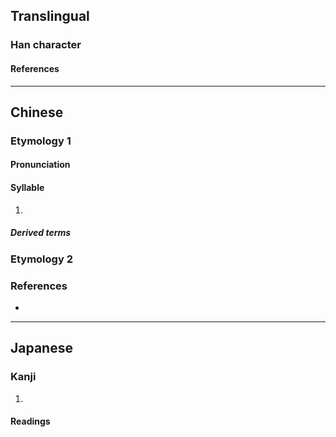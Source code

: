 {{character info/new}}
==Translingual==

===Han character===
{{Han char|rn=30|rad=口|as=05|sn=8|four=6103|canj=RYMY|ids=⿰口卡}}

====References====
{{Han ref|kx=0185.211|dkj=03517|hdz=10599.140|uh=5494}}

----

==Chinese==
{{zh-forms}}

===Etymology 1===

====Pronunciation====
{{zh-pron
|m=kǎ,kā
|c=kaa4,kaa1
|h=
|md=
|mn=
|w=
|cat=syllables
}}

====Syllable====
{{head|zh|syllable}}

# {{non-gloss definition|[[transcription]] of {{IPAchar|/kʰa/}}}}

=====Derived terms=====
{{zh-der|咔嚓|咔戲|咔唑|咔啉}}

===Etymology 2===
{{zh-see|哢|v}}

===References===
* {{R:twedu|B00331}}

----

==Japanese==

===Kanji===
{{ja-kanji|rs=口05}}

# {{defn|lang=ja|sort=口05}}

====Readings====
{{ja-readings|goon=[[か]] (ka)|kanon=[[か]] (ka)}}